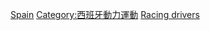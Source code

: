 {{Commons cat|Racecar drivers from Spain}}

[[Category:各國賽車手|Spain]]
[[Category:西班牙動力運動|Category:西班牙動力運動]]
[[Category:西班牙動力運動人物|Racing drivers]]